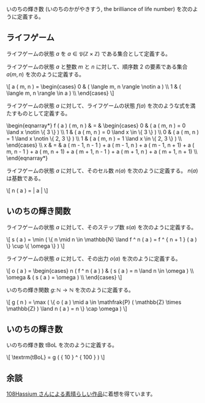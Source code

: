 いのちの輝き数 (いのちのかがやきすう, the brilliance of life number) を次のように定義する。

== ライフゲーム ==

ライフゲームの状態 \( a \) を \( a \in \mathfrak{P} ( \mathbb{Z} \times \mathbb{Z} ) \) である集合として定義する。

ライフゲームの状態 \( a \) と整数 \( m \) と \( n \) に対して、順序数 \( 2 \) の要素である集合 \( a ( m, n ) \) を次のように定義する。

<nowiki>\[
  a ( m, n ) = \begin{cases}
    0 & ( \langle m, n \rangle \notin a ) \\
    1 & ( \langle m, n \rangle \in    a ) \\
  \end{cases}
\]</nowiki>

ライフゲームの状態 \( a \) に対して、ライフゲームの状態 \( f ( a ) \) を次のような式を満たすものとして定義する。

<nowiki>\begin{eqnarray*}
  f ( a ) ( m, n ) & = & \begin{cases}
    0 & ( a ( m, n ) = 0 \land x \notin \{ 3 \}    ) \\
    1 & ( a ( m, n ) = 0 \land x \in    \{ 3 \}    ) \\
    0 & ( a ( m, n ) = 1 \land x \notin \{ 2, 3 \} ) \\
    1 & ( a ( m, n ) = 1 \land x \in    \{ 2, 3 \} ) \\
  \end{cases} \\
  x                & = & a ( m - 1, n - 1 ) + a ( m - 1, n ) + a ( m - 1, n + 1) + a ( m, n - 1 ) + a ( m, n + 1) + a ( m + 1, n - 1 ) + a ( m + 1, n ) + a ( m + 1, n + 1) \\
\end{eqnarray*}</nowiki>

ライフゲームの状態 \( a \) に対して、そのセル数 \( n ( a ) \) を次のように定義する。 \( n ( a ) \) は基数である。

<nowiki>\[
  n ( a ) = | a |
\]</nowiki>

== いのちの輝き関数 ==

ライフゲームの状態 \( a \) に対して、そのステップ数 \( s ( a ) \) を次のように定義する。

<nowiki>\[
  s ( a ) = \min ( \{ n \mid n \in \mathbb{N} \land f ^ n ( a ) = f ^ { n + 1 } ( a ) \} \cup \{ \omega \} )
\]</nowiki>

ライフゲームの状態 \( a \) に対して、その出力 \( o ( a ) \) を次のように定義する。

<nowiki>\[
  o ( a ) = \begin{cases}
    n ( f ^ n ( a ) ) & ( s ( a ) = n \land n \in \omega ) \\
    \omega            & ( s ( a ) = \omega               ) \\
  \end{cases}
\]</nowiki>

いのちの輝き関数 \( g \colon \mathbb{N} \rightarrow \mathbb{N} \) を次のように定義する。

<nowiki>\[
  g ( n ) = \max ( \{ o ( a ) \mid a \in  \mathfrak{P} ( \mathbb{Z} \times \mathbb{Z} ) \land n ( a ) = n \} \cap \omega )
\]</nowiki>

== いのちの輝き数 ==

いのちの輝き数 \( \textrm{tBoL} \) を次のように定義する。

<nowiki>\[
  \textrm{tBoL} = g ( { 10 } ^ { 100 } )
\]</nowiki>

== 余談 ==

[https://twitter.com/1Hassium/status/1298914316247134210 108Hassium さんによる素晴らしい作品]に着想を得ています。
